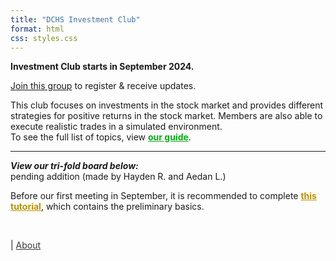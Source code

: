 ```yaml
---
title: "DCHS Investment Club"
format: html
css: styles.css
---
```

<span class="blank-line"></span>

<span class="highlight">**Investment Club starts in September 2024.**</span>

[Join this group](https://dublin.schoology.com/group/7283420475) to register & receive updates.

<span class = "highlight1">This club focuses on investments in the stock market and provides different strategies for positive returns in the stock market. Members are also able to execute realistic trades in a simulated environment.</span>  
To see the full list of topics,
view **[our guide](guide.qmd){style="color: #03ac13;"}**.

---

***View our tri-fold board below: ***  
pending addition <span class="smalltext-black"> (made by Hayden R. and Aedan L.) </span>
<!-- <img src="trifold-no2.png" alt="**View our tri-fold board above**" width="550" /> -->

<span class="border-type-banner">
Before our first meeting in September, it is recommended to complete **[this tutorial](tutorial1.qmd){style="color: #bf9000;"}**, which contains the preliminary basics.
</span>

<br>

<div class="nav-right">
  | [About](about.qmd){style="color: #373737;"}
</div>
